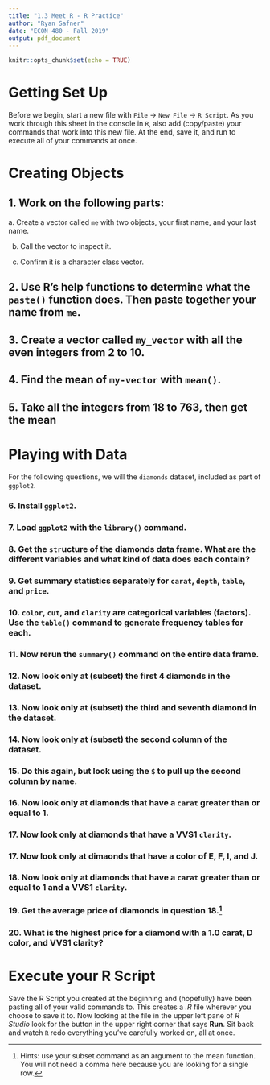 ```yaml
---
title: "1.3 Meet R - R Practice"
author: "Ryan Safner"
date: "ECON 480 - Fall 2019"
output: pdf_document
---
```


```r
knitr::opts_chunk$set(echo = TRUE)
```

# Getting Set Up 

Before we begin, start a new file with `File` $\rightarrow$ `New File` $\rightarrow$ `R Script`. As you work through this sheet in the console in `R`, also add (copy/paste) your commands that work into this new file. At the end, save it, and run to execute all of your commands at once.

# Creating Objects

## 1. Work on the following parts:

a. Create a vector called `me` with two objects, your first name, and your last name.

b. Call the vector to inspect it.

c. Confirm it is a character class vector.

## 2. Use R's help functions to determine what the `paste()` function does. Then paste together your name from `me`. 

## 3. Create a vector called `my_vector` with all the even integers from 2 to 10. 

## 4. Find the mean of `my-vector` with `mean()`.

## 5. Take all the integers from 18 to 763, then get the mean

\clearpage

# Playing with Data

For the following questions, we will the `diamonds` dataset, included as part of `ggplot2`.

### 6. Install `ggplot2`.

### 7. Load `ggplot2` with the `library()` command.

### 8. Get the `str`ucture of the diamonds data frame. What are the different variables and what kind of data does each contain?

### 9. Get summary statistics separately for `carat`, `depth`, `table`, and `price`.

### 10. `color`, `cut`, and `clarity` are categorical variables (factors). Use the `table()` command to generate frequency tables for each.

### 11. Now rerun the `summary()` command on the entire data frame.

### 12. Now look only at (subset) the first 4 diamonds in the dataset.

### 13. Now look only at (subset) the third and seventh diamond in the dataset.

### 14. Now look only at (subset) the second column of the dataset.

### 15. Do this again, but look using the `$` to pull up the second column by name. 

### 16. Now look only at diamonds that have a `carat` greater than or equal to 1. 

### 17. Now look only at diamonds that have a VVS1 `clarity`.

### 17. Now look only at dimaonds that have a color of E, F, I, and J. 

### 18. Now look only at diamonds that have a `carat` greater than or equal to 1 and a VVS1 `clarity`. 

### 19. Get the average price of diamonds in question 18.^[Hints: use your subset command as an argument to the mean function. You will not need a comma here because you are looking for a single row.]

### 20. What is the highest price for a diamond with a 1.0 carat, D color, and VVS1 clarity? 

# Execute your R Script

Save the R Script you created at the beginning and (hopefully) have been pasting all of your valid commands to. This creates a *.R* file wherever you choose to save it to. Now looking at the file in the upper left pane of *R Studio* look for the button in the upper right corner that says **Run**. Sit back and watch `R` redo everything you've carefully worked on, all at once.